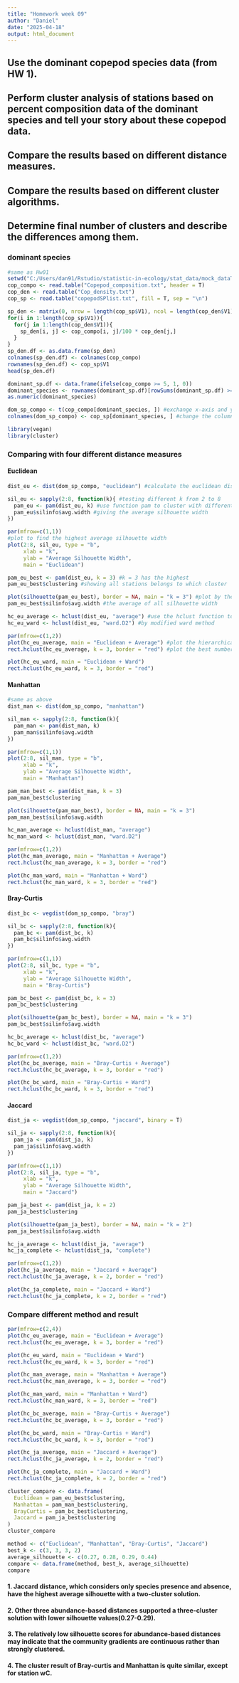 ```yaml
---
title: "Homework week 09"
author: "Daniel"
date: "2025-04-18"
output: html_document
---
```


## Use the dominant copepod species data (from HW 1). 
## Perform cluster analysis of stations based on percent composition data of the dominant species and tell your story about these copepod data. 
## Compare the results based on different distance measures. 
## Compare the results based on different cluster algorithms. 
## Determine final number of clusters and describe the differences among them.

### dominant species
```r
#same as Hw01
setwd("C:/Users/dan91/Rstudio/statistic-in-ecology/stat_data/mock_dataTS")
cop_compo <- read.table("Copepod_composition.txt", header = T)
cop_den <- read.table("Cop_density.txt")
cop_sp <- read.table("copepodSPlist.txt", fill = T, sep = "\n")

sp_den <- matrix(0, nrow = length(cop_sp$V1), ncol = length(cop_den$V1))
for(i in 1:length(cop_sp$V1)){
  for(j in 1:length(cop_den$V1)){
    sp_den[i, j] <- cop_compo[i, j]/100 * cop_den[j,]
  }
}
sp_den.df <- as.data.frame(sp_den)
colnames(sp_den.df) <- colnames(cop_compo)
rownames(sp_den.df) <- cop_sp$V1
head(sp_den.df)

dominant_sp.df <- data.frame(ifelse(cop_compo >= 5, 1, 0))
dominant_species <- rownames(dominant_sp.df)[rowSums(dominant_sp.df) >= 1]
as.numeric(dominant_species)

dom_sp_compo <- t(cop_compo[dominant_species, ]) #exchange x-axis and y-axis to compare with different cruise station
colnames(dom_sp_compo) <- cop_sp[dominant_species, ] #change the column names into dominant species names
```

```r
library(vegan)
library(cluster)
```

### Comparing with four different distance measures
#### Euclidean
```r
dist_eu <- dist(dom_sp_compo, "euclidean") #calculate the euclidean distance

sil_eu <- sapply(2:8, function(k){ #testing different k from 2 to 8
  pam_eu <- pam(dist_eu, k) #use function pam to cluster with different k
  pam_eu$silinfo$avg.width #giving the average silhouette width
})

par(mfrow=c(1,1))
#plot to find the highest average silhouette width
plot(2:8, sil_eu, type = "b",
     xlab = "k",
     ylab = "Average Silhouette Width",
     main = "Euclidean")
```

```r
pam_eu_best <- pam(dist_eu, k = 3) #k = 3 has the highest
pam_eu_best$clustering #showing all stations belongs to which cluster

plot(silhouette(pam_eu_best), border = NA, main = "k = 3") #plot by the best cluster number
pam_eu_best$silinfo$avg.width #the average of all silhouette width

hc_eu_average <- hclust(dist_eu, "average") #use the hclust function to make hierarchical cluster by average method
hc_eu_ward <- hclust(dist_eu, "ward.D2") #by modified ward method

par(mfrow=c(1,2))
plot(hc_eu_average, main = "Euclidean + Average") #plot the hierarchical cluster
rect.hclust(hc_eu_average, k = 3, border = "red") #plot the best number of clusters on the hierarchical cluster

plot(hc_eu_ward, main = "Euclidean + Ward")
rect.hclust(hc_eu_ward, k = 3, border = "red")
```

#### Manhattan
```r
#same as above
dist_man <- dist(dom_sp_compo, "manhattan")

sil_man <- sapply(2:8, function(k){
  pam_man <- pam(dist_man, k)
  pam_man$silinfo$avg.width
})

par(mfrow=c(1,1))
plot(2:8, sil_man, type = "b",
     xlab = "k",
     ylab = "Average Silhouette Width",
     main = "Manhattan")

pam_man_best <- pam(dist_man, k = 3)
pam_man_best$clustering

plot(silhouette(pam_man_best), border = NA, main = "k = 3")
pam_man_best$silinfo$avg.width

hc_man_average <- hclust(dist_man, "average")
hc_man_ward <- hclust(dist_man, "ward.D2")

par(mfrow=c(1,2))
plot(hc_man_average, main = "Manhattan + Average")
rect.hclust(hc_man_average, k = 3, border = "red")

plot(hc_man_ward, main = "Manhattan + Ward")
rect.hclust(hc_man_ward, k = 3, border = "red")
```

#### Bray-Curtis
```r
dist_bc <- vegdist(dom_sp_compo, "bray")

sil_bc <- sapply(2:8, function(k){
  pam_bc <- pam(dist_bc, k)
  pam_bc$silinfo$avg.width
})

par(mfrow=c(1,1))
plot(2:8, sil_bc, type = "b",
     xlab = "k",
     ylab = "Average Silhouette Width",
     main = "Bray-Curtis")

pam_bc_best <- pam(dist_bc, k = 3)
pam_bc_best$clustering

plot(silhouette(pam_bc_best), border = NA, main = "k = 3")
pam_bc_best$silinfo$avg.width

hc_bc_average <- hclust(dist_bc, "average")
hc_bc_ward <- hclust(dist_bc, "ward.D2")

par(mfrow=c(1,2))
plot(hc_bc_average, main = "Bray-Curtis + Average")
rect.hclust(hc_bc_average, k = 3, border = "red")

plot(hc_bc_ward, main = "Bray-Curtis + Ward")
rect.hclust(hc_bc_ward, k = 3, border = "red")
```

#### Jaccard
```r
dist_ja <- vegdist(dom_sp_compo, "jaccard", binary = T)

sil_ja <- sapply(2:8, function(k){
  pam_ja <- pam(dist_ja, k)
  pam_ja$silinfo$avg.width
})

par(mfrow=c(1,1))
plot(2:8, sil_ja, type = "b",
     xlab = "k",
     ylab = "Average Silhouette Width",
     main = "Jaccard")

pam_ja_best <- pam(dist_ja, k = 2)
pam_ja_best$clustering

plot(silhouette(pam_ja_best), border = NA, main = "k = 2")
pam_ja_best$silinfo$avg.width

hc_ja_average <- hclust(dist_ja, "average")
hc_ja_complete <- hclust(dist_ja, "complete")

par(mfrow=c(1,2))
plot(hc_ja_average, main = "Jaccard + Average")
rect.hclust(hc_ja_average, k = 2, border = "red")

plot(hc_ja_complete, main = "Jaccard + Ward")
rect.hclust(hc_ja_complete, k = 2, border = "red")
```

### Compare different method and result
```r
par(mfrow=c(2,4))
plot(hc_eu_average, main = "Euclidean + Average")
rect.hclust(hc_eu_average, k = 3, border = "red")

plot(hc_eu_ward, main = "Euclidean + Ward")
rect.hclust(hc_eu_ward, k = 3, border = "red")

plot(hc_man_average, main = "Manhattan + Average")
rect.hclust(hc_man_average, k = 3, border = "red")

plot(hc_man_ward, main = "Manhattan + Ward")
rect.hclust(hc_man_ward, k = 3, border = "red")

plot(hc_bc_average, main = "Bray-Curtis + Average")
rect.hclust(hc_bc_average, k = 3, border = "red")

plot(hc_bc_ward, main = "Bray-Curtis + Ward")
rect.hclust(hc_bc_ward, k = 3, border = "red")

plot(hc_ja_average, main = "Jaccard + Average")
rect.hclust(hc_ja_average, k = 2, border = "red")

plot(hc_ja_complete, main = "Jaccard + Ward")
rect.hclust(hc_ja_complete, k = 2, border = "red")
```

```r
cluster_compare <- data.frame(
  Euclidean = pam_eu_best$clustering,
  Manhattan = pam_man_best$clustering,
  BrayCurtis = pam_bc_best$clustering,
  Jaccard = pam_ja_best$clustering
)
cluster_compare
```

```r
method <- c("Euclidean", "Manhattan", "Bray-Curtis", "Jaccard")
best_k <- c(3, 3, 3, 2)
average_silhouette <- c(0.27, 0.28, 0.29, 0.44)
compare <- data.frame(method, best_k, average_silhouette)
compare
```

#### 1. Jaccard distance, which considers only species presence and absence, have the highest average silhouette with a two-cluster solution.
#### 2. Other three abundance-based distances supported a three-cluster solution with lower silhouette values(0.27-0.29).
#### 3. The relatively low silhouette scores for abundance-based distances may indicate that the community gradients are continuous rather than strongly clustered.
#### 4. The cluster result of Bray-curtis and Manhattan is quite similar, except for station wC.